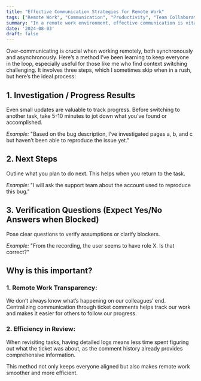 ```yaml
---
title: "Effective Communication Strategies for Remote Work"
tags: ["Remote Work", "Communication", "Productivity", "Team Collaboration", "Project Management", "Work Efficiency", "Best Practices", "Remote Teams"]
summary: "In a remote work environment, effective communication is vital for maintaining productivity and team cohesion. This article outlines a three-step approach to keep everyone in the loop: sharing investigation or progress results, outlining next steps, and asking clear verification questions. These practices help ensure transparency, streamline task management, and make revisiting tasks more efficient. While it may seem cumbersome initially, incorporating these habits greatly enhances remote work efficiency and collaboration."
date: '2024-08-03'
draft: false
---
```


Over-communicating is crucial when working remotely, both synchronously and asynchronously. Here’s a method I’ve been learning to keep everyone in the loop, especially useful for those like me who find context switching challenging. It involves three steps, which I sometimes skip when in a rush, but here’s the ideal process:

## 1. Investigation / Progress Results
Even small updates are valuable to track progress. Before switching to another task, take 5-10 minutes to jot down what you’ve found or accomplished.

*Example:* "Based on the bug description, I’ve investigated pages a, b, and c but haven’t been able to reproduce the issue yet."

## 2. Next Steps
Outline what you plan to do next. This helps when you return to the task.

*Example:* "I will ask the support team about the account used to reproduce this bug."

## 3. Verification Questions (Expect Yes/No Answers when Blocked)
Pose clear questions to verify assumptions or clarify blockers.

*Example:* "From the recording, the user seems to have role X. Is that correct?"

## Why is this important?

### 1. Remote Work Transparency:
We don’t always know what’s happening on our colleagues’ end. Centralizing communication through ticket comments helps track our work and makes it easier for others to follow our progress.

### 2. Efficiency in Review:
When revisiting tasks, having detailed logs means less time spent figuring out what the ticket was about, as the comment history already provides comprehensive information.

This method not only keeps everyone aligned but also makes remote work smoother and more efficient.
